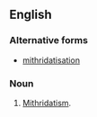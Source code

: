 ==English==

===Alternative forms===
* [[mithridatisation]]

===Noun===
{{en-noun|-}}

# {{context|rare|lang=en}} [[mithridatism|Mithridatism]].